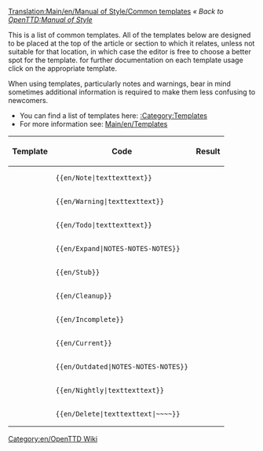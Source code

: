 [[Translation:Main/en/Manual of Style/Common templates]]
''« Back to [[Main/en/Manual of Style|OpenTTD:Manual of Style]]''

This is a list of common templates. All of the templates below are designed to be placed at the top of the article or section to which it relates, unless not suitable for that location, in which case the editor is free to choose a better spot for the template. for further documentation on each template usage click on the appropriate template.

When using templates, particularly notes and warnings, bear in mind sometimes additional information is required to make them less confusing to newcomers.

*You can find a list of templates here: [[Category/en/Templates|:Category:Templates]]
*For more information see: [[Main/en/Templates]]


{|
!Template!!Code!!Result
|-
|{{en/S|note}}||<pre>{{en/Note|texttexttext}}</pre>||{{en/Note|texttexttext}}
|-
|{{en/S|warning}}||<pre>{{en/Warning|texttexttext}}</pre>||{{en/Warning|texttexttext}}
|-
|{{en/S|todo}}||<pre>{{en/Todo|texttexttext}}</pre>||{{en/Todo|texttexttext| }}
|-
|{{en/S|expand}}||<pre>{{en/Expand|NOTES-NOTES-NOTES}}</pre>||{{en/Expand|NOTES-NOTES-NOTES|}}
|-
|{{en/S|stub}}||<pre>{{en/Stub}}</pre>||{{en/Stub| }}
|-
|{{en/S|Cleanup}}||<pre>{{en/Cleanup}}</pre>||{{en/Cleanup| }}
|-
|{{en/S|Incomplete}} ||<pre>{{en/Incomplete}}</pre>||{{en/Incomplete| }}
|-
|{{en/S|current}}||<pre>{{en/Current}}</pre>||{{en/Current| }}
|-
|{{en/S|outdated}}||<pre>{{en/Outdated|NOTES-NOTES-NOTES}}</pre>||{{en/Outdated|NOTES-NOTES-NOTES|}}
|-
|{{en/S|nightly}}||<pre>{{en/Nightly|texttexttext}}</pre>||{{en/Nightly|texttexttext}}
|-
|{{en/S|delete}}||<pre>{{en/Delete|texttexttext|~~~~}}</pre>||{{en/Delete|texttexttext|[[Archive/en/Zojj|Zojj]] 11:21, 6 June 2007 (CEST)| }}
|}

[[Category:en/OpenTTD Wiki]]